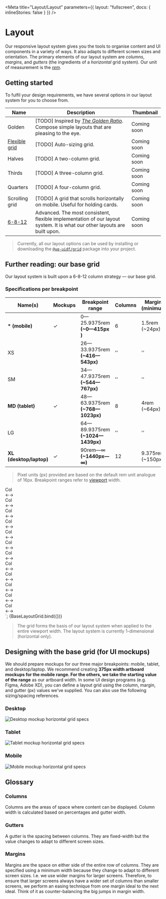 
<Meta title="Layout/Layout" parameters={{ layout: "fullscreen", docs: { inlineStories: false } }} />

# Layout

Our responsive layout system gives you the tools to organise content and UI
components in a variety of ways. It also adapts to different screen sizes and
orientation. The primary elements of our layout system are *columns*, *margins*,
and *gutters* (the ingredients of a *horizontal* grid system). Our unit of
measurement is the [*rem*](https://www.w3schools.com/cssref/css_units.asp).

## Getting started

To fulfil your design requirements, we have several options in our layout system
for you to choose from.

| Name         | Description | Thumbnail |
| ------------ | ----------- | ------------------ |
| Golden | [TODO] Inspired by [*The Golden Ratio*](https://www.canva.com/learn/what-is-the-golden-ratio/). Compose simple layouts that are pleasing to the eye. | Coming soon |
| [Flexible grid](/?path=/docs/layout-grid--flexible-1#flexible-grid) | [TODO] Auto-sizing grid. | Coming soon |
| Halves | [TODO] A two-column grid. | Coming soon |
| Thirds | [TODO] A three-column grid. | Coming soon |
| Quarters | [TODO] A four-column grid. | Coming soon |
| Scrolling grid | [TODO] A grid that scrolls horizontally on mobile. Useful for holding cards. | Coming soon |
| [6-8-12](/?path=/docs/layout-grid--twelve-eight-six#6-8-12-grid) | Advanced. The most consistent, flexible implementation of our layout system. It is what our other layouts are built upon. | Coming soon |

> Currently, all our layout options can be used by installing or downloading the
> [`@uq-uidf/grid`](/?path=/docs/layout-grid--twelve-eight-six) package into your
> project.

## Further reading: our base grid

Our layout system is built upon a 6-8-12 column strategy — our base grid.

### Specifications per breakpoint

| Name(s)                 | Mockups | Breakpoint range                 | Columns | Margins (minimum) | Gutters        | Max width          |
|-------------------------|---------|----------------------------------|---------|-------------------|----------------| ------------------ |
| **\* (mobile)**         | ✓       | 0—25.9375rem **(~0—415px )**     | 6       | 1.5rem (~24px)    | 1rem (~16px)   | Fluid              |
| XS                      |         | 26—33.9375rem **(~416—543px)**   | ''      | ''                | ''             | ''                 |
| SM                      |         | 34—47.9375rem **(~544—767px)**   | ''      | ''                | ''             | ''                 |
| **MD (tablet)**         | ✓       | 48—63.9375rem **(~768—1023px)**  | 8       | 4rem (~64px)      | 1.5rem (~24px) | Fluid              |
| LG                      |         | 64—89.9375rem **(~1024—1439px)** | ''      | ''                | ''             | ''                 |
| **XL (desktop/laptop)** | ✓       | 90rem—∞ **(~1440px—∞)**          | 12      | 9.375rem (~150px) | 2rem (~32px)   | 71.25rem (~1140px) |   

> Pixel units (px) provided are based on the default rem unit analogue of 16px.
> Breakpoint ranges refer to [viewport](https://www.w3schools.com/css/css_rwd_viewport.asp)
> width.

  <div class="uqds-base-layout-grid">
    <div class="uq-grid">
      <div class="uq-grid__col uq-grid__col--1 uq-grid__col--md-1 uq-grid__col--xl-1"><span>Col<br/>&larr;&rarr;</span></div>
      <div class="uq-grid__col uq-grid__col--1 uq-grid__col--md-1 uq-grid__col--xl-1"><span>Col<br/>&larr;&rarr;</span></div>
      <div class="uq-grid__col uq-grid__col--1 uq-grid__col--md-1 uq-grid__col--xl-1"><span>Col<br/>&larr;&rarr;</span></div>
      <div class="uq-grid__col uq-grid__col--1 uq-grid__col--md-1 uq-grid__col--xl-1"><span>Col<br/>&larr;&rarr;</span></div>
      <div class="uq-grid__col uq-grid__col--1 uq-grid__col--md-1 uq-grid__col--xl-1"><span>Col<br/>&larr;&rarr;</span></div>
      <div class="uq-grid__col uq-grid__col--1 uq-grid__col--md-1 uq-grid__col--xl-1"><span>Col<br/>&larr;&rarr;</span></div>
      <div class="uq-grid__col uq-grid__col--md-1 uq-grid__col--xl-1"><span>Col<br/>&larr;&rarr;</span></div>
      <div class="uq-grid__col uq-grid__col--md-1 uq-grid__col--xl-1"><span>Col<br/>&larr;&rarr;</span></div>
      <div class="uq-grid__col uq-grid__col--xl-1"><span>Col<br/>&larr;&rarr;</span></div>
      <div class="uq-grid__col uq-grid__col--xl-1"><span>Col<br/>&larr;&rarr;</span></div>
      <div class="uq-grid__col uq-grid__col--xl-1"><span>Col<br/>&larr;&rarr;</span></div>
      <div class="uq-grid__col uq-grid__col--xl-1"><span>Col<br/>&larr;&rarr;</span></div>
    </div>
  </div>
`;

<Story height={300} name="Base layout grid visualised">
  {BaseLayoutGrid.bind({})}
</Story>

> The grid forms the basis of our layout system when applied to the entire
> viewport width. The layout system is currently 1-dimensional (horizontal
> only).

## Designing with the base grid (for UI mockups)

We should prepare mockups for our three major breakpoints: mobile, tablet, and
desktop/laptop. We recommend creating **375px width artboard mockups for the
mobile range. For the others, we take the starting value of the range** as our
artboard width. In some UI design programs (e.g. Figma, Adobe XD), you can
define a layout grid using the column, margin, and gutter (px) values we've
supplied. You can also use the following sizing/spacing references.

### Desktop

![Desktop mockup horizontal grid specs](/images/12-column-horizontal-grid-desktop.png)

### Tablet

![Tablet mockup horizontal grid specs](/images/8-column-horizontal-grid-tablet.png)

### Mobile

![Mobile mockup horizontal grid specs](/images/6-column-horizontal-grid-mobile.png)

## Glossary

### Columns

Columns are the areas of space where content can be displayed. Column width is
calculated based on percentages and gutter width.

### Gutters

A gutter is the spacing between columns. They are fixed-width but the value
changes to adapt to different screen sizes.

### Margins

Margins are the space on either side of the entire row of columns. They are
specified using a minimum width because they change to adapt to different screen
sizes. I.e. we use wider margins for larger screens. Therefore, to ensure that
larger screens always have a wider set of columns than smaller screens, we
perform an easing technique from one margin ideal to the next ideal. Think of it
as counter-balancing the big jumps in margin width.
